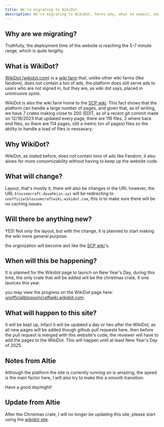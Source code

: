```yaml
---
title: We're migrating to WikiDot
description: We're migrating to WikiDot, heres why, what to expect, and some more information! | Unofficial BlossomCraft Wiki
---
```


## Why are we migrating?
Truthfully, the deployment time of the website is reaching the 5-7 minute range, which is quite lengthy.

## What is WikiDot?
[WikiDot (wikidot.com)](https://wikidot.com) is a [wiki farm](https://wikipedia.org/wiki/Wiki_farm) that, unlike other wiki farms (like fandom), does not contain a ton of ads, the platform does still serve ads to users who are not signed in, but they are, as wiki dot says, placed in unintrusive spots.

WikiDot is also the wiki farm home to the [SCP wiki](https://scp-wiki.wikidot.com/). This fact shows that the platform can handle a large number of pages, and given that, as of writing, we have 7 crates making close to 200 (EDIT, as of a recent git commit made on 12/18/2023 that updated every page, there are 116 files, 2 where back end files, so there are 114 pages, still a metric ton of pages) files so the ability to handle a load of files is nessasary.

## Why WikiDot?
WikiDot, as stated before, does not contain tons of ads like Fandom, it also alows for more consomizability without having to keep up the website code.

## What will change?
Layout, that's mostly it, there will also be changes in the URL however, the URL `blossomcraft.dovahkiin.xyz` will be redirecting to `unofficialblossomcraftwiki.wikidot.com`, this is to make sure there will be no caching issues.

## Will there be anything new?
YES! Not only the layout, but with the change, it is planned to start making the wiki more general purpose.

the orginization will become alot like the [SCP wiki](https://scp-wiki.wikidot.com/)'s.

## When will this be happening?
It is planned for the Wikidot page to launch on New Year's Day, during this time, the only crate that will be added will be the christmas crate, if one launces this year.

you may view the progress on the WikiDot page here: [unofficialblossomcraftwiki.wikidot.com](https://unofficialblossomcraftwiki.wikidot.com).

## What will happen to this site?
It will be kept up, infact it will be updated a day or two after the WikiDot, as all new pages will be added though github pull requests here, then before the pull request is merged with this website's code, the reviewer will have to add the pages to the WikiDot. This will happen until at least New Year's Day of 2025.

## Notes from Altie
Although the platform the site is currently running on is amazing, the speed is the main factor here, I will also try to make this a smooth transition.

Have a good day/night!

## Update from Altie
After the Christmas crate, I will no longer be updating this site, please start using the [wikidot site](https://unofficialblossomcraftwiki.wikidot.com).